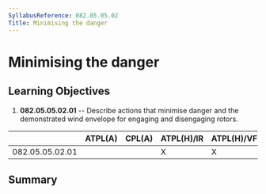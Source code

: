 ```yaml
---
SyllabusReference: 082.05.05.02
Title: Minimising the danger
---
```


# Minimising the danger

## Learning Objectives

1.  **082.05.05.02.01** -- Describe actions that minimise danger and the
    demonstrated wind envelope for engaging and disengaging rotors.

|                 | ATPL(A) | CPL(A) | ATPL(H)/IR | ATPL(H)/VFR | CPL(H) | IR  | CBIR(A) |
| --------------- | ------- | ------ | ---------- | ----------- | ------ | --- | ------- |
| 082.05.05.02.01 |         |        | X          | X           | X      |     |         |

## Summary
